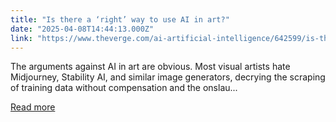 ```yaml
---
title: "Is there a ‘right’ way to use AI in art?"
date: "2025-04-08T14:44:13.000Z"
link: "https://www.theverge.com/ai-artificial-intelligence/642599/is-there-a-right-way-to-use-ai-in-art"
---
```


The arguments against AI in art are obvious. Most visual artists hate Midjourney, Stability AI, and similar image generators, decrying the scraping of training data without compensation and the onslau...

[Read more](https://www.theverge.com/ai-artificial-intelligence/642599/is-there-a-right-way-to-use-ai-in-art)
